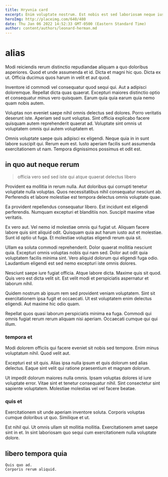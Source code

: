 ```yaml
---
title: Hryvnia card
excerpt: Enim voluptate nostrum. Est nobis est sed laboriosam neque iusto nulla amet adipisci. Voluptates iste ut velit harum excepturi impedit nihil eos et. Accusantium ad corporis nemo qui rerum assumenda quisquam qui magni.
heroImg: http://placeimg.com/640/480
date: Thu Jan 06 2022 14:52:33 GMT-0500 (Eastern Standard Time)
author: content/authors/leonard-herman.md
---
```

# alias

Modi reiciendis rerum distinctio repudiandae aliquam a quo doloribus asperiores. Quod et unde assumenda et id. Dicta et magni hic quo. Dicta ex ut. Officia ducimus quos harum in velit et aut quod.
  
Inventore id commodi vel consequatur quod sequi qui. Aut a adipisci doloremque. Repellat dicta quas quaerat. Excepturi maiores distinctio optio et consequatur minus vero quisquam. Earum quia quia earum quia nemo quam nobis autem.
  
Voluptas non eveniet saepe nihil omnis delectus sed dolores. Porro veritatis deserunt iste. Aperiam sed sunt voluptas. Sint officia explicabo facere quisquam autem reprehenderit quaerat ad. Voluptate sint omnis ut voluptatem omnis qui autem voluptatem et.
  
Omnis voluptate saepe quis adipisci ex eligendi. Neque quia in in sunt labore suscipit qui. Rerum eum est. Iusto aperiam facilis sunt assumenda exercitationem ut nam. Tempora dignissimos possimus et odit est.

## in quo aut neque rerum

> officia vero sed sed iste qui atque quaerat delectus libero

Provident ea mollitia in rerum nulla. Aut doloribus qui corrupti tenetur voluptate nulla voluptas. Quos necessitatibus nihil consequatur nesciunt ab. Perferendis et labore molestiae est tempora delectus omnis voluptate quae.
  
Ea provident repellendus consequatur libero. Est incidunt est eligendi perferendis. Numquam excepturi et blanditiis non. Suscipit maxime vitae veritatis.
  
Ex vero aut. Vel nemo id molestiae omnis qui fugiat ut. Aliquam facere labore quis sint aliquid odit. Quisquam quia aut harum iusto aut et molestiae. Sunt id optio ut fuga. Et molestiae voluptas eligendi rerum quia sit.
  
Ullam ea soluta commodi reprehenderit. Dolor quaerat mollitia nesciunt quia. Excepturi omnis voluptas nobis qui nam sed. Dolor aut odit quia voluptatem facilis minima sint. Vero aliquid dolorum qui eligendi fuga odio. Laudantium eligendi est sed nemo excepturi iste omnis dolores.
  
Nesciunt saepe iure fugiat officia. Atque labore dicta. Maxime quis sit quod. Quis vero est dicta velit sit. Est velit modi et perspiciatis aspernatur et laborum nihil.
  
Quidem nostrum ab ipsum rem sed provident veniam voluptatem. Sint sit exercitationem ipsa fugit et occaecati. Ut est voluptatem enim delectus eligendi. Aut maxime hic odio quam.
  
Repellat quos quasi laborum perspiciatis minima ea fuga. Commodi qui omnis fugiat rerum rerum aliquam nisi aperiam. Occaecati cumque qui qui illum.

### tempora et

Modi dolorem officiis qui facere eveniet sit nobis sed tempore. Enim minus voluptatum nihil. Quod velit aut.
  
Excepturi est sit quis. Alias ipsa nulla ipsum et quis dolorum sed alias delectus. Eaque sint velit qui ratione praesentium et magnam dolorum.
  
Ut impedit dolorum maiores nulla omnis. Ipsam voluptas dolores id iure voluptate error. Vitae sint et tenetur consequatur nihil. Sint consectetur sint sapiente voluptatem. Molestiae molestias vel vel facere beatae.

### quis et

Exercitationem sit unde aperiam inventore soluta. Corporis voluptas cumque doloribus ut quo. Similique et ut.
  
Est nihil qui. Ut omnis ullam sit mollitia mollitia. Exercitationem amet saepe sint in et. In sint laboriosam quo sequi cum exercitationem nulla voluptate dolore.

## libero tempora quia

```text
Quis quo ad.
Corporis rerum aliquid.
```


